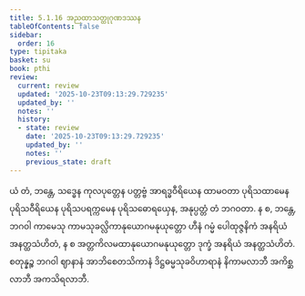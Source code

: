 ```yaml
---
title: 5.1.16 အညထာသတ္ထုဂုဏဒဿန
tableOfContents: false
sidebar:
  order: 16
type: tipitaka
basket: su
book: pthi
review:
  current: review
  updated: '2025-10-23T09:13:29.729235'
  updated_by: ''
  notes: ''
  history:
  - state: review
    date: '2025-10-23T09:13:29.729235'
    updated_by: ''
    notes: ''
    previous_state: draft
---
```



<ReviewStatus review={frontmatter.review} showDetails={true} />

<HypothesisAnnotation frontmatter={frontmatter} />

<DynamicBreadcrumb />

<Division number="160" book="pthi" e="ch" v="8" p="94">

<Paragraph number="324" book="pthi">
ယံ တံ, ဘန္တေ, သဒ္ဓေန ကုလပုတ္တေန ပတ္တဗ္ဗံ အာရဒ္ဓဝီရိယေန ထာမဝတာ ပုရိသထာမေန ပုရိသဝီရိယေန ပုရိသပရက္ကမေန ပုရိသဓောရယှေန, အနုပ္ပတ္တံ တံ ဘဂဝတာ. န စ, ဘန္တေ, ဘဂဝါ ကာမေသု ကာမသုခလ္လိကာနုယောဂမနုယုတ္တော ဟီနံ ဂမ္မံ ပေါထုဇ္ဇနိကံ အနရိယံ အနတ္ထသံဟိတံ, န စ အတ္တကိလမထာနုယောဂမနုယုတ္တော ဒုက္ခံ အနရိယံ အနတ္ထသံဟိတံ. စတုန္နဉ္စ ဘဂဝါ ဈာနာနံ အာဘိစေတသိကာနံ ဒိဋ္ဌဓမ္မသုခဝိဟာရာနံ နိကာမလာဘီ အကိစ္ဆလာဘီ အကသိရလာဘီ.
</Paragraph>
</Division>